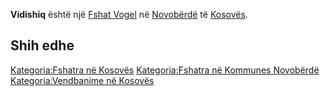 {{Fshat në Kosovës
 | Emri                = Vidishiq
| sqi_N_name = Vidishiq
| sqi_N_FULL_NAME_RO = Vidishiq
| sqi_N_FULL_NAME_ND_RO = Vidishiq
| sqi_N_SORT_NAME_RG = VIDISHIQ
| sqi_N_FULL_NAME_RG = Vidishiq
| sqi_N_FULL_NAME_ND_RG = Vidishiq
| srp_N_name = Vidušić
| srp_N_FULL_NAME_RO = Vidušić
| srp_N_FULL_NAME_ND_RO = Vidusic
| srp_N_SORT_NAME_RG = VIDUSIC
| srp_N_FULL_NAME_RG = Vidušić
| srp_N_FULL_NAME_ND_RG = Vidusic
| srp_NS_name = Видушић
| srp_NS_FULL_NAME_RO = Видушић
| srp_NS_FULL_NAME_ND_RO = Видушић
| srp_NS_SORT_NAME_RG = ВИДУШИЋ
| srp_NS_FULL_NAME_RG = Видушић
| srp_NS_FULL_NAME_ND_RG = Видушић
| srp_V_name = Vitušić
| srp_V_FULL_NAME_RO = Vitušić
| srp_V_FULL_NAME_ND_RO = Vitusic
| srp_V_SORT_NAME_RG = VITUSIC
| srp_V_FULL_NAME_RG = Vitušić
| srp_V_FULL_NAME_ND_RG = Vitusic

 | Emri (Rasa dhanore) = 
 | Figura              = 
 | Shteti              = Kosovo
 | Komuna              = Novobërdë
 | Kodi postar         = 
 | Sipërfaqja          = 

 | Popullsia           = 

 | Regj. i popullsisë  = 
 | Dend. e popullsisë  = 
 | Faqja zyrtare       = 
 <!--- Koordinatat ----> 
 | Gjerësia            = 42.958611
 | Gjatësia            = 20.949444
 | Lartësia            = 
}}
'''Vidishiq''' është një [[Fshat Vogel]] në [[Novobërdë]] të [[Kosovës]].

<!-- == Gjeografia == -->
<!-- == Historia == -->
<!-- == Demografia == -->
== Shih edhe ==
{{Komuna Novobërdë}}
{{Kosovo-Administrata-Cung}}

[[Kategoria:Fshatra në Kosovës]]
[[Kategoria:Fshatra në Kommunes Novobërdë]]
[[Kategoria:Vendbanime në Kosovës]]